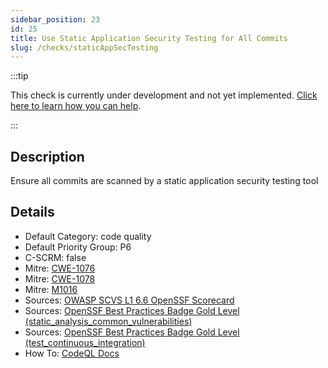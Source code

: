 ```yaml
---
sidebar_position: 23
id: 25
title: Use Static Application Security Testing for All Commits
slug: /checks/staticAppSecTesting
---
```


<!-- BANNER:START -->
:::tip

This check is currently under development and not yet implemented. [Click here to learn how you can help](/contribute).

:::
<!-- BANNER:END -->

<!-- DESCRIPTION:START -->
## Description
Ensure all commits are scanned by a static application security testing tool
<!-- DESCRIPTION:END -->

<!-- DETAILS:START -->
## Details
- Default Category: code quality
- Default Priority Group: P6
- C-SCRM: false
- Mitre: [CWE-1076](https://cwe.mitre.org/data/definitions/1076.html)
- Mitre: [CWE-1078](https://cwe.mitre.org/data/definitions/1078.html)
- Mitre: [M1016](https://attack.mitre.org/mitigations/M1016/)
- Sources: [OWASP SCVS L1 6.6
OpenSSF Scorecard](https://github.com/ossf/scorecard/blob/main/docs/checks.md#sast)
- Sources: [OpenSSF Best Practices Badge Gold Level (static_analysis_common_vulnerabilities)](https://www.bestpractices.dev/en/criteria?details=true&rationale=true#1.static_analysis_common_vulnerabilities)
- Sources: [OpenSSF Best Practices Badge Gold Level (test_continuous_integration)](https://www.bestpractices.dev/en/criteria?details=true&rationale=true#2.test_continuous_integration)
- How To: [CodeQL Docs](https://docs.github.com/en/code-security/code-scanning/introduction-to-code-scanning/about-code-scanning-with-codeql)

<!-- DETAILS:END -->
